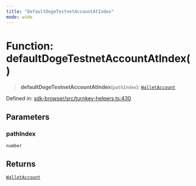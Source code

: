 ```yaml
---
title: "DefaultDogeTestnetAccountAtIndex"
mode: wide
---
```

  
# Function: defaultDogeTestnetAccountAtIndex()

> **defaultDogeTestnetAccountAtIndex**(`pathIndex`): [`WalletAccount`](../WalletAccount/readme)

Defined in: [sdk-browser/src/turnkey-helpers.ts:430](https://github.com/tkhq/sdk/blob/main/packages/sdk-browser/src/turnkey-helpers.ts#L430)

## Parameters

### pathIndex

`number`

## Returns

[`WalletAccount`](../WalletAccount/readme)
